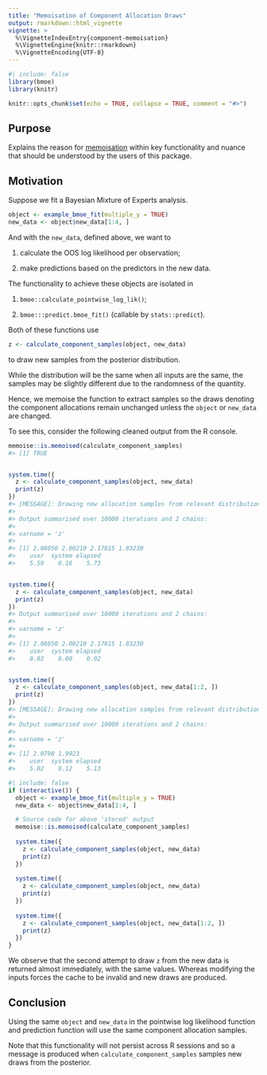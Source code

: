 ```yaml
---
title: "Memoisation of Component Allocation Draws"
output: rmarkdown::html_vignette
vignette: >
  %\VignetteIndexEntry{component-memoisation}
  %\VignetteEngine{knitr::rmarkdown}
  %\VignetteEncoding{UTF-8}
---
```


```r
#| include: false
library(bmoe)
library(knitr)

knitr::opts_chunk$set(echo = TRUE, collapse = TRUE, comment = "#>")
```

## Purpose

Explains the reason for [memoisation](https://memoise.r-lib.org/) within key
    functionality and nuance that should be understood by the users of this
    package.


## Motivation

Suppose we fit a Bayesian Mixture of Experts analysis.

```.r
object <- example_bmoe_fit(multiple_y = TRUE)
new_data <- object$new_data[1:4, ]
```

And with the `new_data`, defined above, we want to 

1. calculate the OOS log likelihood per observation;

1. make predictions based on the predictors in the new data.

The functionality to achieve these objects are isolated in

1. `bmoe::calculate_pointwise_log_lik()`;

1. `bmoe:::predict.bmoe_fit()` (callable by `stats::predict`).

Both of these functions use

```.r
z <- calculate_component_samples(object, new_data)
```

to draw new samples from the posterior distribution.

While the distribution will be the same when all inputs are the same, the
    samples may be slightly different due to the randomness of the quantity.
    
Hence, we memoise the function to extract samples so the draws denoting the
    component allocations remain unchanged unless the `object` or `new_data`
    are changed.

To see this, consider the following cleaned output from the R console.

```.r
memoise::is.memoised(calculate_component_samples)
#> [1] TRUE


system.time({
  z <- calculate_component_samples(object, new_data)
  print(z)
})
#> [MESSAGE]: Drawing new allocation samples from relevant distribution
#>
#> Output summarised over 10000 iterations and 2 chains:
#> 
#> varname = 'z'
#> 
#> [1] 2.08050 2.00210 2.17815 1.83230
#>    user  system elapsed 
#>    5.59    0.16    5.73


system.time({
  z <- calculate_component_samples(object, new_data)
  print(z)
})
#> Output summarised over 10000 iterations and 2 chains:
#> 
#> varname = 'z'
#> 
#> [1] 2.08050 2.00210 2.17815 1.83230
#>    user  system elapsed 
#>    0.02    0.00    0.02


system.time({
  z <- calculate_component_samples(object, new_data[1:2, ])
  print(z)
})
#> [MESSAGE]: Drawing new allocation samples from relevant distribution
#>
#> Output summarised over 10000 iterations and 2 chains:
#>
#> varname = 'z'
#> 
#> [1] 2.0798 1.9923
#>    user  system elapsed 
#>    5.02    0.12    5.13
```

```r
#| include: false
if (interactive()) {
  object <- example_bmoe_fit(multiple_y = TRUE)
  new_data <- object$new_data[1:4, ]

  # Source code for above 'stored' output
  memoise::is.memoised(calculate_component_samples)
  
  system.time({
    z <- calculate_component_samples(object, new_data)
    print(z)
  })
  
  system.time({
    z <- calculate_component_samples(object, new_data)
    print(z)
  })
  
  system.time({
    z <- calculate_component_samples(object, new_data[1:2, ])
    print(z)
  })
}
```


We observe that the second attempt to draw `z` from the new data is returned
    almost immediately, with the same values.
Whereas modifying the inputs forces the cache to be invalid and new draws are
    produced.
    
## Conclusion

Using the same `object` and `new_data` in the pointwise log likelihood
    function and prediction function will use the same component allocation
    samples.

Note that this functionality will not persist across R sessions and so a
    message is produced when `calculate_component_samples` samples new draws
    from the posterior.
